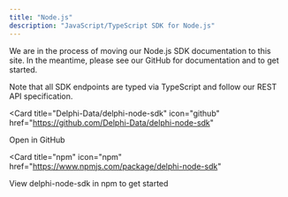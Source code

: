 ```yaml
---
title: "Node.js"
description: "JavaScript/TypeScript SDK for Node.js"
---
```


We are in the process of moving our Node.js SDK documentation to this site. In the meantime, please see our GitHub for documentation and to get started.

Note that all SDK endpoints are typed via TypeScript and follow our REST API specification.

<Card
  title="Delphi-Data/delphi-node-sdk"
  icon="github"
  href="https://github.com/Delphi-Data/delphi-node-sdk"
>
  Open in GitHub
</Card>

<Card
  title="npm"
  icon="npm"
  href="https://www.npmjs.com/package/delphi-node-sdk"
>
  View delphi-node-sdk in npm to get started
</Card>

